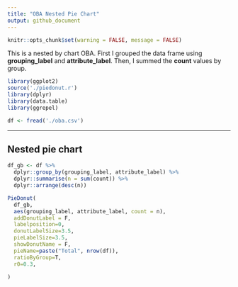 ```yaml
---
title: "OBA Nested Pie Chart"
output: github_document
---
```


```r
knitr::opts_chunk$set(warning = FALSE, message = FALSE) 
```

This is a nested by chart OBA. First I grouped the data frame using **grouping_label** and **attribute_label**. Then, I summed the **count** values by group.


```r
library(ggplot2)
source('./piedonut.r')
library(dplyr)
library(data.table)
library(ggrepel)

df <- fread('./oba.csv')

```


---

## Nested pie chart

```r
df_gb <- df %>%
  dplyr::group_by(grouping_label, attribute_label) %>%
  dplyr::summarise(n = sum(count)) %>%
  dplyr::arrange(desc(n))

PieDonut(
  df_gb,
  aes(grouping_label, attribute_label, count = n),
  addDonutLabel = F,
  labelposition=0,
  donutLabelSize=3.5,
  pieLabelSize=3.5,
  showDonutName = F,
  pieName=paste("Total", nrow(df)),
  ratioByGroup=T,
  r0=0.3,
  
)
```